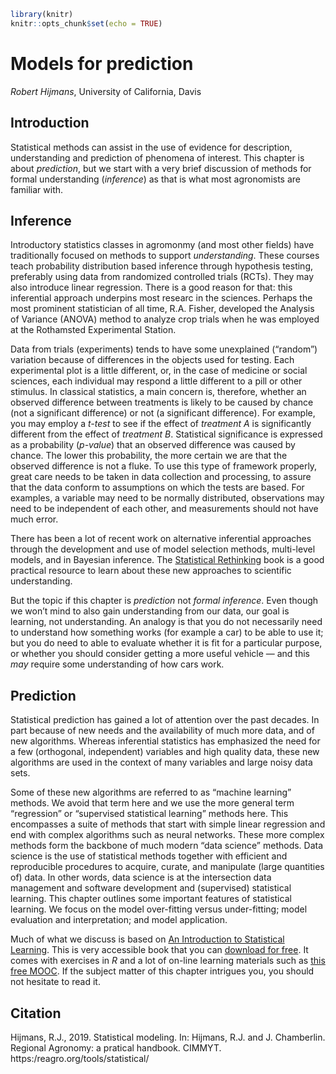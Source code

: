 ```r
library(knitr)
knitr::opts_chunk$set(echo = TRUE)
```

# Models for prediction

*Robert Hijmans*, University of California, Davis


## Introduction

Statistical methods can assist in the use of evidence for description, understanding and prediction of phenomena of interest. This chapter is about *prediction*, but we start with a very brief discussion of methods for formal understanding (*inference*) as that is what most agronomists are familiar with. 


## Inference

Introductory statistics classes in agromonmy (and most other fields) have traditionally focused on methods to support *understanding*. These courses teach probability distribution based inference through hypothesis testing, preferably using data from randomized controlled trials (RCTs). They may also introduce linear regression. There is a good reason for that: this inferential approach underpins most researc in the sciences. Perhaps the most prominent statistician of all time, R.A. Fisher, developed the Analysis of Variance (ANOVA) method to analyze crop trials when he was employed at the Rothamsted Experimental Station. 

Data from trials (experiments) tends to have some unexplained ("random") variation because of differences in the objects used for testing. Each experimental plot is a little different, or, in the case of medicine or social sciences, each individual may respond a little different to a pill or other stimulus. In classical statistics, a main concern is, therefore, whether an observed difference between treatments is likely to be caused by chance (not a significant difference) or not (a significant difference). For example, you may employ a *t-test* to see if the effect of *treatment A* is significantly different from the effect of *treatment B*. Statistical significance is expressed as a probability (*p-value*) that an observed difference was caused by chance. The lower this probability, the more certain we are that the observed difference is not a fluke. To use this type of framework properly, great care needs to be taken in data collection and processing, to assure that the data conform to assumptions on which the tests are based. For examples, a variable may need to be normally distributed, observations may need to be independent of each other, and measurements should not have much error. 

There has been a lot of recent work on alternative inferential approaches through the development and use of model selection methods, multi-level models, and in Bayesian inference. The [Statistical Rethinking](https://xcelab.net/rm/statistical-rethinking/) book is a good practical resource to learn about these new approaches to scientific understanding. 

But the topic if this chapter is *prediction* not *formal inference*. Even though we won't mind to also gain understanding from our data, our goal is learning, not understanding. An analogy is that you do not necessarily need to understand how something works (for example a car) to be able to use it; but you do need to able to evaluate whether it is fit for a particular purpose, or whether you should consider getting a more useful vehicle --- and this *may* require some understanding of how cars work.   


## Prediction

Statistical prediction has gained a lot of attention over the past decades. In part because of new needs and the availability of much more data, and of new algorithms. Whereas inferential statistics has emphasized the need for a few (orthogonal, independent) variables and high quality data, these new algorithms are used in the context of many variables and large noisy data sets. 

Some of these new algorithms are referred to as "machine learning" methods. We avoid that term here and we use the more general term "regression" or "supervised statistical learning" methods here. This encompasses a suite of methods that start with simple linear regression and end with complex algorithms such as neural networks. These more complex methods form the backbone of much modern "data science" methods. Data science is the use of statistical methods together with efficient and reproducible procedures to acquire, curate, and manipulate (large quantities of) data. In other words, data science is at the intersection data management and software development and (supervised) statistical learning. This chapter outlines some important features of statistical learning. We focus on the model over-fitting versus under-fitting; model evaluation and interpretation; and model application. 

Much of what we discuss is based on [An Introduction to Statistical Learning](http://faculty.marshall.usc.edu/gareth-james/ISL/). This is very accessible book that you can [download for free](https://web.stanford.edu/~hastie/pub.htm#books). It comes with exercises in *R* and a lot of on-line learning materials such as [this free MOOC](https://lagunita.stanford.edu/courses/HumanitiesSciences/StatLearning/Winter2016/about). If the subject matter of this chapter intrigues you, you should not hesitate to read it. 



## Citation

Hijmans, R.J., 2019. Statistical modeling. In: Hijmans, R.J. and J. Chamberlin. Regional Agronomy: a pratical handbook. CIMMYT. https:/reagro.org/tools/statistical/


